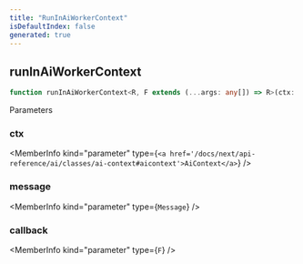 ```yaml
---
title: "RunInAiWorkerContext"
isDefaultIndex: false
generated: true
---
```



<!-- This file was generated from the CommandKit source. Do not modify. Instead, re-run the "docgen" script -->


## runInAiWorkerContext

<GenerationInfo sourceFile="packages/ai/src/ai-context-worker.ts" sourceLine="19" packageName="@commandkit/ai" />



```ts title="Signature"
function runInAiWorkerContext<R, F extends (...args: any[]) => R>(ctx: AiContext, message: Message, callback: F): R
```
Parameters

### ctx

<MemberInfo kind="parameter" type={`<a href='/docs/next/api-reference/ai/classes/ai-context#aicontext'>AiContext</a>`} />

### message

<MemberInfo kind="parameter" type={`Message`} />

### callback

<MemberInfo kind="parameter" type={`F`} />

